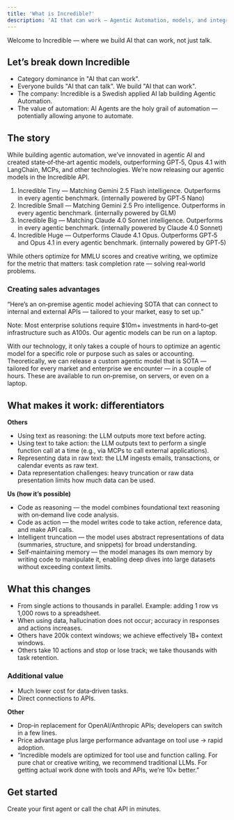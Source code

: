 ```yaml
---
title: 'What is Incredible?'
description: 'AI that can work — Agentic Automation, models, and integrations'
---
```


Welcome to Incredible — where we build AI that can work, not just talk.

## Let’s break down Incredible

- Category dominance in "AI that can work".
- Everyone builds "AI that can talk". We build "AI that can work".
- The company: Incredible is a Swedish applied AI lab building Agentic Automation.
- The value of automation: AI Agents are the holy grail of automation — potentially allowing anyone to automate.

## The story

While building agentic automation, we’ve innovated in agentic AI and created state‑of‑the‑art agentic models, outperforming GPT‑5, Opus 4.1 with LangChain, MCPs, and other technologies. We’re now releasing our agentic models in the Incredible API.

1. Incredible Tiny — Matching Gemini 2.5 Flash intelligence. Outperforms in every agentic benchmark. (internally powered by GPT‑5 Nano)
2. Incredible Small — Matching Gemini 2.5 Pro intelligence. Outperforms in every agentic benchmark. (internally powered by GLM)
3. Incredible Big — Matching Claude 4.0 Sonnet intelligence. Outperforms in every agentic benchmark. (internally powered by Claude 4.0 Sonnet)
4. Incredible Huge — Outperforms Claude 4.1 Opus. Outperforms GPT‑5 and Opus 4.1 in every agentic benchmark. (internally powered by GPT‑5)

While others optimize for MMLU scores and creative writing, we optimize for the metric that matters: task completion rate — solving real‑world problems.

### Creating sales advantages

“Here’s an on‑premise agentic model achieving SOTA that can connect to internal and external APIs — tailored to your market, easy to set up.”

Note: Most enterprise solutions require $10m+ investments in hard‑to‑get infrastructure such as A100s. Our agentic models can be run on a laptop.

With our technology, it only takes a couple of hours to optimize an agentic model for a specific role or purpose such as sales or accounting. Theoretically, we can release a custom agentic model that is SOTA — tailored for every market and enterprise we encounter — in a couple of hours. These are available to run on‑premise, on servers, or even on a laptop.

## What makes it work: differentiators

**Others**
- Using text as reasoning: the LLM outputs more text before acting.
- Using text to take action: the LLM outputs text to perform a single function call at a time (e.g., via MCPs to call external applications).
- Representing data in raw text: the LLM ingests emails, transactions, or calendar events as raw text.
- Data representation challenges: heavy truncation or raw data presentation limits how much data can be used.

**Us (how it’s possible)**
- Code as reasoning — the model combines foundational text reasoning with on‑demand live code analysis.
- Code as action — the model writes code to take action, reference data, and make API calls.
- Intelligent truncation — the model uses abstract representations of data (summaries, structure, and snippets) for broad understanding.
- Self‑maintaining memory — the model manages its own memory by writing code to manipulate it, enabling deep dives into large datasets without exceeding context limits.

## What this changes

- From single actions to thousands in parallel. Example: adding 1 row vs 1,000 rows to a spreadsheet.
- When using data, hallucination does not occur; accuracy in responses and actions increases.
- Others have 200k context windows; we achieve effectively 1B+ context windows.
- Others take 10 actions and stop or lose track; we take thousands with task retention.

### Additional value

- Much lower cost for data‑driven tasks.
- Direct connections to APIs.

**Other**
- Drop‑in replacement for OpenAI/Anthropic APIs; developers can switch in a few lines.
- Price advantage plus large performance advantage on tool use → rapid adoption.
- “Incredible models are optimized for tool use and function calling. For pure chat or creative writing, we recommend traditional LLMs. For getting actual work done with tools and APIs, we’re 10× better.”

## Get started

<Card title="Quickstart" icon="rocket" href="/quickstart">
  Create your first agent or call the chat API in minutes.
</Card>

